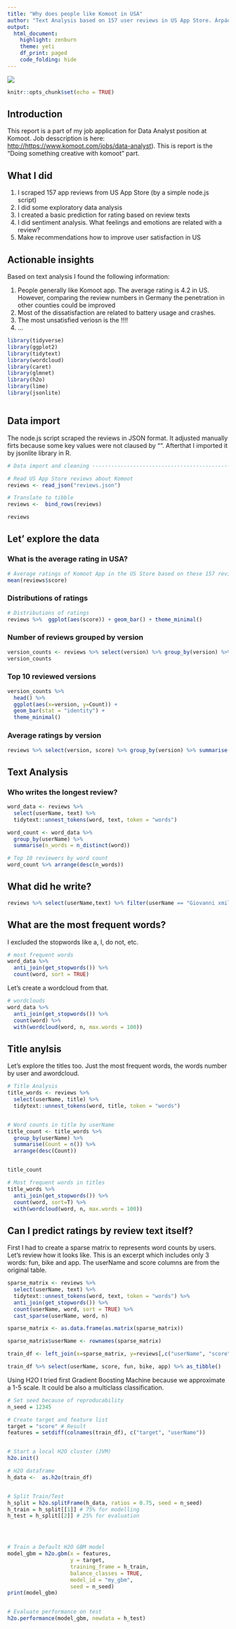 ```yaml
---
title: "Why does people like Komoot in USA"
author: "Text Analysis based on 157 user reviews in US App Store. Árpád Tóth"
output: 
  html_document: 
    highlight: zenburn
    theme: yeti
    df_print: paged
    code_folding: hide
---
```



![](http://cdn.shopify.com/s/files/1/0306/9401/t/2/assets/logo.png?91405913226758837) 


```r
knitr::opts_chunk$set(echo = TRUE)
```

## Introduction

 This report is a part of my job application for Data Analyst position at Komoot. 
 Job desscription is here: <http://https://www.komoot.com/jobs/data-analyst>). This is report is the "Doing something creative with komoot" part.
 
 
## What I did

 1. I scraped 157 app reviews from US App Store (by a simple node.js script)
 2. I did some exploratory data analysis
 3. I created a basic prediction for rating based on review texts
 4. I did sentiment analysis. What feelings and emotions are related with a review?
 5. Make recommendations how to improve user satisfaction in US
 
 
## Actionable insights

Based on text analysis I found the following information:

 1. People generally like Komoot app. The average rating is 4.2 in US. However, comparing the review numbers in Germany the penetration in other counties could be improved
 2. Most of the dissatisfaction are related to battery usage and crashes.
 3. The most unsatisfied veriosn is the !!!!
 4. ...


```r
library(tidyverse)
library(ggplot2)
library(tidytext)
library(wordcloud)
library(caret)
library(glmnet)
library(h2o)
library(lime)
library(jsonlite)
```

```r

```



## Data import

 The node.js script scraped the reviews in JSON format. It adjusted manually firts because some key values were not claused by "". Afterthat I imported it by jsonlite library in R.

```r
# Data import and cleaning ------------------------------------------------

# Read US App Store reviews about Komoot
reviews <- read_json("reviews.json")

# Translate to tibble
reviews <-  bind_rows(reviews)

reviews
```


## Let' explore the data

### What is the average rating in USA?


```r
# Average ratings of Komoot App in the US Store based on these 157 reviews
mean(reviews$score)

```

### Distributions of ratings
```r
# Distributions of ratings
reviews %>%  ggplot(aes(score)) + geom_bar() + theme_minimal()
```


### Number of reviews grouped by version

```r
version_counts <- reviews %>% select(version) %>% group_by(version) %>% summarise(Count=n()) %>% arrange(desc(Count))
version_counts
```


### Top 10 reviewed versions


```r
version_counts %>% 
  head() %>% 
  ggplot(aes(x=version, y=Count)) + 
  geom_bar(stat = "identity") +
  theme_minimal()
```


### Average ratings by version


```r
reviews %>% select(version, score) %>% group_by(version) %>% summarise(Mean=mean(score), Count=n()) %>% arrange(desc(Count))
```

## Text Analysis

### Who writes the longest review?

```r
word_data <- reviews %>% 
  select(userName, text) %>% 
  tidytext::unnest_tokens(word, text, token = "words")

word_count <- word_data %>% 
  group_by(userName) %>% 
  summarise(n_words = n_distinct(word))

# Top 10 reviewers by word count
word_count %>% arrange(desc(n_words))
```

## What did he write?

```r
reviews %>% select(userName,text) %>% filter(userName == "Giovanni xmilkcratex") %>% select(text)
```

## What are the most frequent words?

I excluded the stopwords like a, I, do not, etc.

```r
# most frequent words 
word_data %>%
  anti_join(get_stopwords()) %>%
  count(word, sort = TRUE)
```

Let's create a wordcloud from that.

```r
# wordclouds
word_data %>%
  anti_join(get_stopwords()) %>%
  count(word) %>%
  with(wordcloud(word, n, max.words = 100))

```

## Title anylsis

Let's explore the titles too. Just the most frequent words, the words number by user and awordcloud.

```r
# Title Analysis
title_words <- reviews %>% 
  select(userName, title) %>% 
  tidytext::unnest_tokens(word, title, token = "words")


# Word counts in title by userName
title_count <- title_words %>% 
  group_by(userName) %>% 
  summarise(Count = n()) %>% 
  arrange(desc(Count))


title_count

# Most frequent words in titles
title_words %>% 
  anti_join(get_stopwords()) %>% 
  count(word, sort=T) %>% 
  with(wordcloud(word, n, max.words = 100))
```


## Can I predict ratings by review text itself?

First I had to create a sparse matrix to represents word counts by users. Let's review how it looks like. This is an excerpt which includes only 3 words: fun, bike and app. The userName and score columns are from the original table.

```r
sparse_matrix <- reviews %>% 
  select(userName, text) %>% 
  tidytext::unnest_tokens(word, text, token = "words") %>% 
  anti_join(get_stopwords()) %>%
  count(userName, word, sort = TRUE) %>% 
  cast_sparse(userName, word, n)

sparse_matrix <- as.data.frame(as.matrix(sparse_matrix))

sparse_matrix$userName <- rownames(sparse_matrix)

train_df <- left_join(x=sparse_matrix, y=reviews[,c("userName", "score")])

train_df %>% select(userName, score, fun, bike, app) %>% as_tibble()

```


Using H2O I tried first Gradient Boosting Machine because we approximate a 1-5 scale. It could be also a multiclass classification.

```r
# Set seed because of reproducability
n_seed = 12345

# Create target and feature list
target = "score" # Result
features = setdiff(colnames(train_df), c("target", "userName"))


# Start a local H2O cluster (JVM)
h2o.init()

# H2O dataframe
h_data <-  as.h2o(train_df)


# Split Train/Test
h_split = h2o.splitFrame(h_data, ratios = 0.75, seed = n_seed)
h_train = h_split[[1]] # 75% for modelling
h_test = h_split[[2]] # 25% for evaluation




# Train a Default H2O GBM model
model_gbm = h2o.gbm(x = features,
                    y = target,
                    training_frame = h_train,
                    balance_classes = TRUE,
                    model_id = "my_gbm",
                    seed = n_seed)
print(model_gbm)


# Evaluate performance on test
h2o.performance(model_gbm, newdata = h_test)
```



